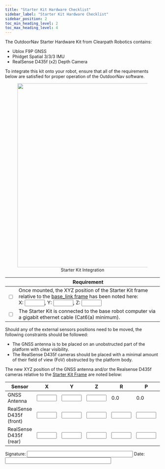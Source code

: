 ---
title: "Starter Kit Hardware Checklist"
sidebar_label: "Starter Kit Hardware Checklist"
sidebar_position: 2
toc_min_heading_level: 2
toc_max_heading_level: 4
---

The OutdoorNav Starter Hardware Kit from Clearpath Robotics contains:

- Ublox F9P GNSS
- Phidget Spatial 3/3/3 IMU
- RealSense D435f (x2) Depth Camera

To integrate this kit onto your robot, ensure that all of the requirements below are satisfied for proper operation of the OutdoorNav software.

<center>
  <figure>
    <img
      src="/img/software_images/starter_kit_connectivity_diagram.png"
      width="600"
    />
    <figcaption>Starter Kit Integration</figcaption>
  </figure>
</center>

|                          | Requirement                                                                                                                                                                                                                                                                                                                         |
| ------------------------ | ----------------------------------------------------------------------------------------------------------------------------------------------------------------------------------------------------------------------------------------------------------------------------------------------------------------------------------- |
| <input type="checkbox"/> | Once mounted, the XYZ position of the Starter Kit frame relative to the [base_link frame](/docs_outdoornav_user_manual/integration_requirements/hardware_integration_requirements#base-link-frame) has been noted here:<br/>X: <input type="text" size="5" />, Y: <input type="text" size="5" />, Z: <input type="text" size="5" /> |
| <input type="checkbox"/> | The Starter Kit is connected to the base robot computer via a gigabit ethernet cable (Cat6(a) minimum).                                                                                                                                                                                                                             |

Should any of the external sensors positions need to be moved, the following constraints should be followed:

- The GNSS antenna is to be placed on an unobstructed part of the platform with clear visibility.
- The RealSense D435f cameras should be placed with a minimal amount of their field of view (FoV) obstructed by the platform body.

The new XYZ position of the GNSS antenna and/or the Realsense D435f cameras relative to the [Starter Kit Frame](/docs_outdoornav_user_manual/integration_requirements/hardware_integration_requirements#starter-kit-frame) are noted below:

| Sensor                  | X                              | Y                              | Z                              | R                              | P                              | Y                              |
| ----------------------- | ------------------------------ | ------------------------------ | ------------------------------ | ------------------------------ | ------------------------------ | ------------------------------ |
| GNSS Antenna            | <input type="text" size="5" /> | <input type="text" size="5" /> | <input type="text" size="5" /> | 0.0                            | 0.0                            | 0.0                            |
| RealSense D435f (front) | <input type="text" size="5" /> | <input type="text" size="5" /> | <input type="text" size="5" /> | <input type="text" size="5" /> | <input type="text" size="5" /> | <input type="text" size="5" /> |
| RealSense D435f (rear)  | <input type="text" size="5" /> | <input type="text" size="5" /> | <input type="text" size="5" /> | <input type="text" size="5" /> | <input type="text" size="5" /> | <input type="text" size="5" /> |

Signature: <input type="text" size="40" /> Date: <input type="text" size="40" />
